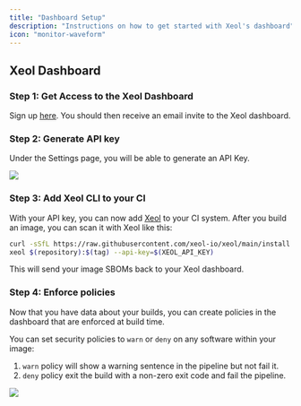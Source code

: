 ```yaml
---
title: "Dashboard Setup"
description: "Instructions on how to get started with Xeol's dashboard"
icon: "monitor-waveform"
---
```


## Xeol Dashboard

### Step 1: Get Access to the Xeol Dashboard

Sign up [here](https://www.xeol.io/get-started). You should then receive an email invite to the Xeol dashboard.


### Step 2: Generate API key

Under the Settings page, you will be able to generate an API Key.

<Frame caption="Settings Page" type="glass">
  <img src="/images/settings-page.png" />
</Frame>

### Step 3: Add Xeol CLI to your CI

With your API key, you can now add [Xeol](https://github.com/xeol-io/xeol) to your CI system. After you build an image,
you can scan it with Xeol like this:

```bash pipeline.yml
curl -sSfL https://raw.githubusercontent.com/xeol-io/xeol/main/install.sh | sh -s -- -b /usr/local/bin
xeol $(repository):$(tag) --api-key=$(XEOL_API_KEY)
```

This will send your image SBOMs back to your Xeol dashboard.


### Step 4: Enforce policies

Now that you have data about your builds, you can create policies in the dashboard that are enforced at build time.

You can set security policies to `warn` or `deny` on any software within your image:
1. `warn` policy will show a warning sentence in the pipeline but not fail it.
2. `deny` policy exit the build with a non-zero exit code and fail the pipeline.

<Frame caption="Settings Page" type="glass">
  <img src="/images/policy-page.png" />
</Frame>